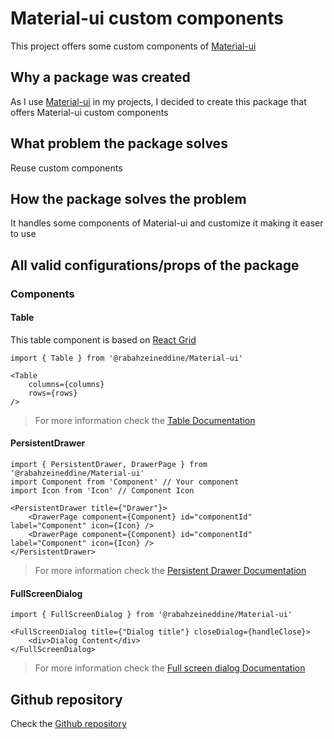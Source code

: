 
<Meta title="Introduction" />

# Material-ui custom components

This project offers some custom components of [Material-ui](https://material-ui.com/)

## Why a package was created

As I use [Material-ui](https://material-ui.com/) in my projects, I decided to create this package that offers Material-ui custom components

## What problem the package solves

Reuse custom components

## How the package solves the problem

It handles some components of Material-ui and customize it making it easer to use

## All valid configurations/props of the package

### Components

#### Table

This table component is based on [React Grid](https://devexpress.github.io/devextreme-reactive/react/grid/docs/guides/getting-started/)

```TSX
import { Table } from '@rabahzeineddine/Material-ui'

<Table
    columns={columns}
    rows={rows}
/>
```

> For more information check the [Table Documentation](src/components/Table.stories.tsx?path=/docs/table--default)

#### PersistentDrawer

```TSX
import { PersistentDrawer, DrawerPage } from '@rabahzeineddine/Material-ui'
import Component from 'Component' // Your component
import Icon from 'Icon' // Component Icon

<PersistentDrawer title={"Drawer"}>
    <DrawerPage component={Component} id="componentId" label="Component" icon={Icon} />
    <DrawerPage component={Component} id="componentId" label="Component" icon={Icon} />
</PersistentDrawer>
```

> For more information check the [Persistent Drawer Documentation](src/components/PersistentDrawer.stories.tsx?path=/docs/persistent-drawer--default)


#### FullScreenDialog

```TSX
import { FullScreenDialog } from '@rabahzeineddine/Material-ui'

<FullScreenDialog title={"Dialog title"} closeDialog={handleClose}>
    <div>Dialog Content</div>
</FullScreenDialog>
```

> For more information check the [Full screen dialog Documentation](src/components/PersistentDrawer.stories.tsx?path=/docs/full-screen-dialog--default)


## Github repository

Check the [Github repository](https://github.com/RabahZeineddine/Material-ui.git)
